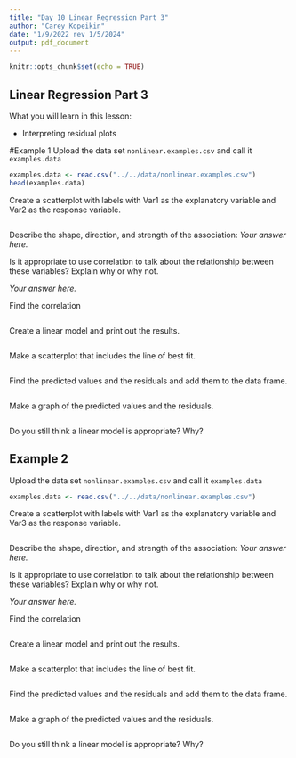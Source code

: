```yaml
---
title: "Day 10 Linear Regression Part 3"
author: "Carey Kopeikin"
date: "1/9/2022 rev 1/5/2024"
output: pdf_document
---
```


```r
knitr::opts_chunk$set(echo = TRUE)
```


## Linear Regression Part 3

What you will learn in this lesson:

* Interpreting residual plots


#Example 1
Upload the data set ```nonlinear.examples.csv``` and call it ```examples.data```

```r
examples.data <- read.csv("../../data/nonlinear.examples.csv")
head(examples.data)
```


Create a scatterplot with labels with Var1 as the explanatory variable and Var2 as the response variable. 

```r

```

Describe the shape, direction, and strength of the association:
*Your answer here.*



Is it appropriate to use correlation to talk about the relationship between these variables? Explain why or why not.

*Your answer here.*



Find the correlation
```r

```


Create a linear model and print out the results.

```r

```

Make a scatterplot that includes the line of best fit.

```r

```

Find the predicted values and the residuals and add them to the data frame. 

```r

```


Make a graph of the predicted values and the residuals.

```r


```


Do you still think a linear model is appropriate? Why?






## Example 2

Upload the data set ```nonlinear.examples.csv``` and call it ```examples.data```

```r
examples.data <- read.csv("../../data/nonlinear.examples.csv")
```


Create a scatterplot with labels with Var1 as the explanatory variable and Var3 as the response variable. 

```r

```

Describe the shape, direction, and strength of the association:
*Your answer here.*



Is it appropriate to use correlation to talk about the relationship between these variables? Explain why or why not.

*Your answer here.*



Find the correlation
```r

```


Create a linear model and print out the results.

```r

```

Make a scatterplot that includes the line of best fit.

```r

```

Find the predicted values and the residuals and add them to the data frame. 

```r

```


Make a graph of the predicted values and the residuals.

```r


```


Do you still think a linear model is appropriate? Why?



```r

```


